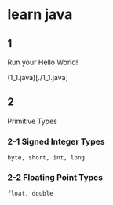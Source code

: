 # learn java


## 1

Run your Hello World!

(1_1.java)[./1_1.java]

## 2

Primitive Types

### 2-1 Signed Integer Types

`byte, short, int, long`

<RichImage className="my-2" src='/images/2024-05-14-17-56-54.png' />

### 2-2 Floating Point Types

`float, double`

<RichImage className="my-2" src='/images/2024-05-14-18-01-16.png' />

